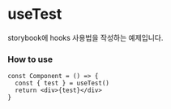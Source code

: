 
<Meta title='Hooks/useTest' />

# useTest

storybook에 hooks 사용법을 작성하는 예제입니다.

### How to use

```tsx
const Component = () => {
  const { test } = useTest()
  return <div>{test}</div>
}
```
